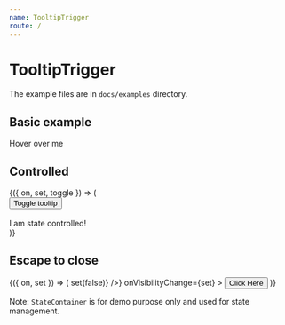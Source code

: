 ```yaml
---
name: TooltipTrigger
route: /
---
```



# TooltipTrigger

The example files are in `docs/examples` directory.

## Basic example

<Playground>
  <BasicTooltipTrigger tooltip="Hello, World!">Hover over me</BasicTooltipTrigger>
</Playground>


## Controlled

<Playground>
  <StateContainer>
    {({ on, set, toggle }) => (
      <div>
        <button onClick={toggle}>Toggle tooltip</button>
        <br /><br />
        <BasicTooltipTrigger
          trigger="none"
          tooltipShown={on}
          tooltip="Hello, Controlled!"
          onVisibilityChange={set}
        >
          I am state controlled!
        </BasicTooltipTrigger>
      </div>
    )}
  </StateContainer>
</Playground>


## Escape to close

<Playground>
  <StateContainer>
    {({ on, set }) => (
      <BasicTooltipTrigger
        trigger="click"
        tooltipShown={on}
        tooltip={<EscapeToClose closeTooltip={() => set(false)} />}
        onVisibilityChange={set}
      >
        <button>Click Here</button>
      </BasicTooltipTrigger>
    )}
  </StateContainer>
</Playground>

Note: `StateContainer` is for demo purpose only and used for state management.
